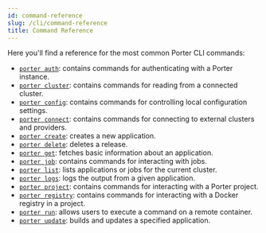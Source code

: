 ```yaml
---
id: command-reference
slug: /cli/command-reference
title: Command Reference
---
```


Here you'll find a reference for the most common Porter CLI commands:

- [`porter auth`](./porter-auth): contains commands for authenticating with a Porter instance.
- [`porter cluster`](./porter-cluster): contains commands for reading from a connected cluster.
- [`porter config`](./porter-config): contains commands for controlling local configuration settings.
- [`porter connect`](./porter-connect): contains commands for connecting to external clusters and providers.
- [`porter create`](./porter-create): creates a new application.
- [`porter delete`](./porter-delete): deletes a release.
- [`porter get`](./porter-get): fetches basic information about an application.
- [`porter job`](./porter-job): contains commands for interacting with jobs.
- [`porter list`](./porter-list): lists applications or jobs for the current cluster.
- [`porter logs`](./porter-logs): logs the output from a given application.
- [`porter project`](./porter-project): contains commands for interacting with a Porter project.
- [`porter registry`](./porter-registry): contains commands for interacting with a Docker registry in a project.
- [`porter run`](./porter-run): allows users to execute a command on a remote container.
- [`porter update`](./porter-update): builds and updates a specified application.
